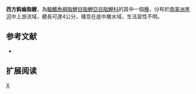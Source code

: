 {{Speciesbox 
| genus = Creagrutus
| species = zephyrus
| status = NE
| status_system = IUCN3.1
| authority =  [[Vari|Vari]] & [[Harold|Harold]], 2001
| synonyms = 
}}
'''西方鈎齒脂鯉'''，為[[輻鰭魚綱|輻鰭魚綱]][[脂鯉目|脂鯉目]][[脂鯉亞目|脂鯉亞目]][[脂鯉科|脂鯉科]]的其中一個[[種|種]]，分布於[[南美洲|南美洲]][[黑河|黑河]]中上游流域，體長可達4公分，棲息在底中層水域，生活習性不明。

==参考文献==
{{refbegin}}
*{{FishBase_species|genus=Creagrutus|species=zephyrus|year=2014|month=1}}
{{refend}}

== 扩展阅读 ==
{{refbegin}}
{{wikispecies-inline|Creagrutus zephyrus|西方鈎齒脂鯉}}
{{refend}}
{{Taxonbar|from=Q939064}}

[[Category:鈎齒脂鯉屬|X]]


{{魚類小作品}}